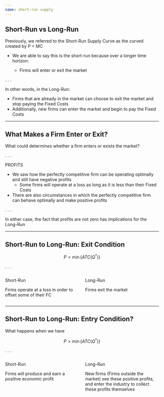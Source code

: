 ```yaml
---
name: short-run supply
---
```


## Short-Run vs Long-Run

Previously, we referred to the [Short-Run Supply Curve]{.hi} as the curved created by [P = MC]{.hi}

- We are able to say this is the [short-run]{.h} because over a longer time horizon:

    - Firms will [enter]{.hi-green} or [exit]{.hi-red} the market

. . .

In other words, in the [Long-Run]{.hi}:

::: {.incremental}
- Firms that are already in the market can choose to [exit the market]{.hi-red} and stop paying the Fixed Costs
- Additionally, new firms can [enter the market]{.hi-green} and begin to pay the Fixed Costs
:::

---

## What Makes a Firm Enter or Exit?

[What could determines whether a firm enters or exists the market?]{.hi .note .align-center}

. . .

[PROFITS]{.hi .align-center}

::: {.incremental}
- We saw how the perfectly competitive firm can be operating optimally and still have negative profits
    - Some firms will operate at a loss as long as it is less than their Fixed Costs
- There are also circumstances in which the perfectly competitive firm can behave optimally and make positive profits 
::: 

. . .

[In either case, the fact that profits are not zero has implications for the Long-Run]{.hi .align-center}

---

## Short-Run to Long-Run: Exit Condition

$$
    P < \min \{ ATC(Q^{*}) \}
$$

. . .

:::: {.columns}

::: {.column width="50%"}
[Short-Run]{.hi .align-center}

::: {.fragment}
Firms operate at a loss in order to offset some of their [FC]{.hi}
:::
:::

::: {.column width="50%"}
[Long-Run]{.hi .align-center}

::: {.fragment .align-center}
Firms [exit]{.hi-red} the market
:::
:::

::::

---

## Short-Run to Long-Run: Entry Condition?

What happens when we have 

$$
    P > \min \{ ATC(Q^{*}) \}
$$

. . .

:::: {.columns}

::: {.column width="50%"}
[Short-Run]{.hi .align-center}

::: {.fragment}
Firms will produce and earn a positive economic profit
:::
:::

::: {.column width="50%"}
[Long-Run]{.hi .align-center}

::: {.fragment}
[New firms (Firms outside the market)]{.hi-green} see these positive profits, and enter the industry to collect these profits themselves
:::
:::

::::
